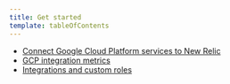 ```yaml
---
title: Get started
template: tableOfContents
---
```


* [Connect Google Cloud Platform services to New Relic](/docs/integrations/google-cloud-platform-integrations/get-started/connect-google-cloud-platform-services-new-relic)
* [GCP integration metrics](/docs/integrations/google-cloud-platform-integrations/get-started/gcp-integration-metrics)
* [Integrations and custom roles](/docs/integrations/google-cloud-platform-integrations/get-started/integrations-custom-roles)
